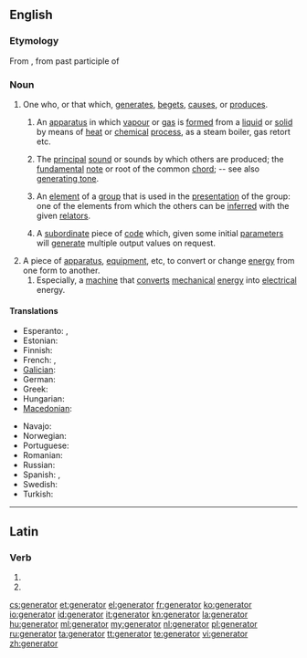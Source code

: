==English==

===Etymology===
From {{etyl|la}}, from past participle of {{term|genero||lang=la|beget, father}}

===Noun===
{{en-noun}}

# One who, or that which, [[generate]]s, [[beget]]s, [[cause]]s, or [[produce]]s.
## {{chemistry}} An [[apparatus]] in which [[vapour]] or [[gas]] is [[form]]ed from a [[liquid]] or [[solid]] by means of [[heat]] or [[chemical]] [[process]], as a steam boiler, gas retort etc.
## {{music}} The [[principal]] [[sound]] or sounds by which others are produced; the [[fundamental]] [[note]] or root of the common [[chord]]; -- see also [[generating tone]].
## {{mathematics}} An [[element]] of a [[group]] that is used in the [[presentation]] of the group: one of the elements from which the others can be [[inferred]] with the given [[relator]]s.
## {{programming}} A [[subordinate]] piece of [[code]] which, given some initial [[parameter]]s will [[generate]] multiple output values on request.
# A piece of [[apparatus]], [[equipment]], etc, to convert or change [[energy]] from one form to another.
## Especially, a [[machine]] that [[convert]]s [[mechanical]] [[energy]] into [[electrical]] energy.

====Translations====
{{trans-top|apparatus: electrical generator}}
* Esperanto: {{t-|eo|generatoro|xs=Esperanto}}, {{t|eo|generilo|xs=Esperanto}}
* Estonian: {{t|et|elektrigeneraator}}
* Finnish: {{t-|fi|generaattori}}
* French: {{t+|fr|générateur|m}}, {{t+|fr|générateur électrique|m}}
* [[Galician]]: {{t|gl|xerador|m|xs=Galician}}
* German: {{t+|de|Generator}}
* Greek: {{t+|el|γεννήτρια|f|tr=gennítria}}
* Hungarian: {{t-|hu|generátor}}
* [[Macedonian]]: {{t|mk|генератор|m|tr=generátor}}
{{trans-mid}}
* Navajo: {{tø|nv|atsiniltłʼish álʼį́į́h}}
* Norwegian: {{t|no|generator|m}}
* Portuguese: {{t+|pt|gerador|m}}
* Romanian: {{t-|ro|generator|m}}
* Russian: {{t|ru|генератор|m|tr=generátor|sc=Cyrl}}
* Spanish: {{t-|es|generador|m}}, {{t|es|generador eléctrico|m}}
* Swedish: {{t|sv|generator|c}}
* Turkish: {{t|tr|jeneratör}}
{{trans-bottom}}

----

==Latin==

===Verb===
{{la-verb-form|generātor}}

# {{conjugation of|genero|generō|2|s|fut|pass|imp|lang=la}}
# {{conjugation of|genero|generō|3|s|fut|pass|imp|lang=la}}

[[cs:generator]]
[[et:generator]]
[[el:generator]]
[[fr:generator]]
[[ko:generator]]
[[io:generator]]
[[id:generator]]
[[it:generator]]
[[kn:generator]]
[[la:generator]]
[[hu:generator]]
[[ml:generator]]
[[my:generator]]
[[nl:generator]]
[[pl:generator]]
[[ru:generator]]
[[ta:generator]]
[[tt:generator]]
[[te:generator]]
[[vi:generator]]
[[zh:generator]]